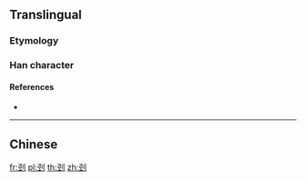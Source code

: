 {{also|剄}}
==Translingual==

===Etymology===
{{Han simp|剄|f=巠|t=𢀖}}

===Han character===
{{Han char|rn=18|rad=刀|as=05|sn=7|four=|canj=NMLN|ids=⿰𢀖刂}}

====References====
* {{Han ref|kx=0138.281|hdz=10332.020|uh=522D|ud=21037}}

----

==Chinese==
{{zh-see|剄}}

[[fr:刭]]
[[pl:刭]]
[[th:刭]]
[[zh:刭]]